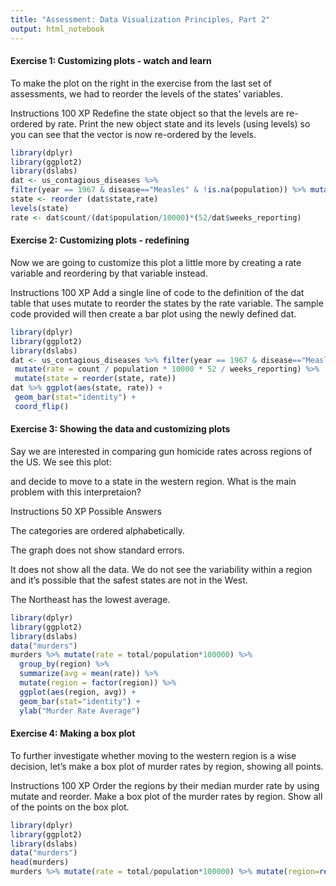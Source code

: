 ```yaml
---
title: "Assessment: Data Visualization Principles, Part 2"
output: html_notebook
---
```


####  Exercise 1: Customizing plots - watch and learn
To make the plot on the right in the exercise from the last set of assessments, we had to reorder the levels of the states' variables.

Instructions
100 XP
Redefine the state object so that the levels are re-ordered by rate.
Print the new object state and its levels (using levels) so you can see that the vector is now re-ordered by the levels.

```r
library(dplyr)
library(ggplot2)
library(dslabs)
dat <- us_contagious_diseases %>%
filter(year == 1967 & disease=="Measles" & !is.na(population)) %>% mutate(rate = count / population * 10000 * 52 / weeks_reporting)
state <- reorder (dat$state,rate)
levels(state)
rate <- dat$count/(dat$population/10000)*(52/dat$weeks_reporting)
```


#### Exercise 2: Customizing plots - redefining
Now we are going to customize this plot a little more by creating a rate variable and reordering by that variable instead.

Instructions
100 XP
Add a single line of code to the definition of the dat table that uses mutate to reorder the states by the rate variable.
The sample code provided will then create a bar plot using the newly defined dat.

```r
library(dplyr)
library(ggplot2)
library(dslabs)
dat <- us_contagious_diseases %>% filter(year == 1967 & disease=="Measles" & count>0 & !is.na(population)) %>%
 mutate(rate = count / population * 10000 * 52 / weeks_reporting) %>%
 mutate(state = reorder(state, rate))
dat %>% ggplot(aes(state, rate)) +
 geom_bar(stat="identity") +
 coord_flip()
```


#### Exercise 3: Showing the data and customizing plots
Say we are interested in comparing gun homicide rates across regions of the US. We see this plot:


and decide to move to a state in the western region. What is the main problem with this interpretaion?

Instructions
50 XP
Possible Answers

The categories are ordered alphabetically.

The graph does not show standard errors.

It does not show all the data. We do not see the variability within a region and it's possible that the safest states are not in the West.

The Northeast has the lowest average.

```r
library(dplyr)
library(ggplot2)
library(dslabs)
data("murders")
murders %>% mutate(rate = total/population*100000) %>%
  group_by(region) %>%
  summarize(avg = mean(rate)) %>%
  mutate(region = factor(region)) %>%
  ggplot(aes(region, avg)) +
  geom_bar(stat="identity") +
  ylab("Murder Rate Average")
```


#### Exercise 4: Making a box plot
To further investigate whether moving to the western region is a wise decision, let's make a box plot of murder rates by region, showing all points.

Instructions
100 XP
Order the regions by their median murder rate by using mutate and reorder.
Make a box plot of the murder rates by region.
Show all of the points on the box plot.

```r
library(dplyr)
library(ggplot2)
library(dslabs)
data("murders")
head(murders)
murders %>% mutate(rate = total/population*100000) %>% mutate(region=reorder(region,rate))%>% ggplot(aes(x=region,y=rate)) + geom_boxplot()+geom_point()
```


